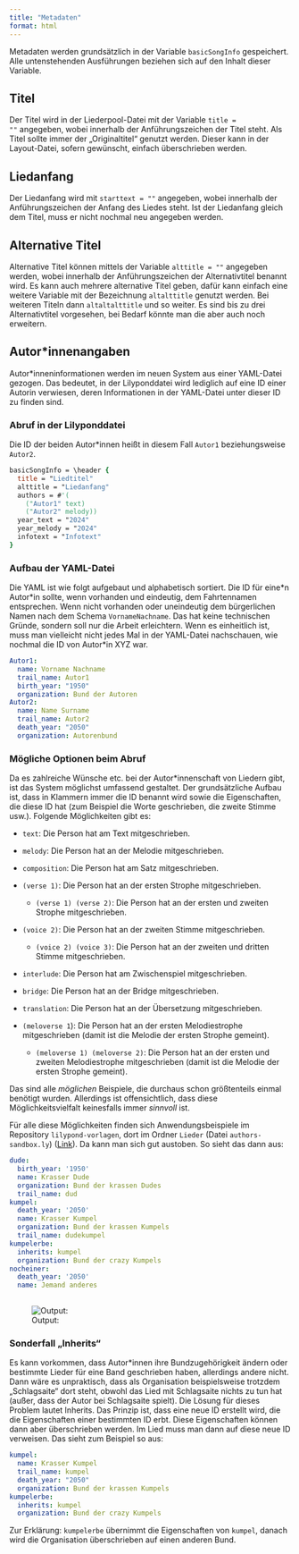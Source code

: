 ```yaml
---
title: "Metadaten"
format: html
---
```


Metadaten werden grundsätzlich in der Variable `basicSongInfo` gespeichert. Alle untenstehenden Ausführungen beziehen sich auf den Inhalt dieser Variable.

## Titel

Der Titel wird in der Liederpool-Datei mit der Variable `title = ""` angegeben, wobei innerhalb der Anführungszeichen der Titel steht. Als Titel sollte immer der „Originaltitel“ genutzt werden. Dieser kann in der Layout-Datei, sofern gewünscht, einfach überschrieben werden.

## Liedanfang

Der Liedanfang wird mit `starttext = ""` angegeben, wobei innerhalb der Anführungszeichen der Anfang des Liedes steht. Ist der Liedanfang gleich dem Titel, muss er nicht nochmal neu angegeben werden.

## Alternative Titel

Alternative Titel können mittels der Variable `alttitle = ""` angegeben werden, wobei innerhalb der Anführungszeichen der Alternativtitel benannt wird. Es kann auch mehrere alternative Titel geben, dafür kann einfach eine weitere Variable mit der Bezeichnung `altalttitle` genutzt werden. Bei weiteren Titeln dann `altaltalttitle` und so weiter. Es sind bis zu drei Alternativtitel vorgesehen, bei Bedarf könnte man die aber auch noch erweitern.

## Autor\*innenangaben

Autor\*inneninformationen werden im neuen System aus einer YAML-Datei gezogen. Das bedeutet, in der Lilyponddatei wird lediglich auf eine ID einer Autorin verwiesen, deren Informationen in der YAML-Datei unter dieser ID zu finden sind.

### Abruf in der Lilyponddatei

Die ID der beiden Autor\*innen heißt in diesem Fall `Autor1` beziehungsweise `Autor2`.

``` lilypond
basicSongInfo = \header {
  title = "Liedtitel"
  alttitle = "Liedanfang"
  authors = #'(
    ("Autor1" text)
    ("Autor2" melody))
  year_text = "2024"
  year_melody = "2024"
  infotext = "Infotext"
}
```

### Aufbau der YAML-Datei

Die YAML ist wie folgt aufgebaut und alphabetisch sortiert. Die ID für eine\*n Autor\*in sollte, wenn vorhanden und eindeutig, dem Fahrtennamen entsprechen. Wenn nicht vorhanden oder uneindeutig dem bürgerlichen Namen nach dem Schema `VornameNachname`. Das hat keine technischen Gründe, sondern soll nur die Arbeit erleichtern. Wenn es einheitlich ist, muss man vielleicht nicht jedes Mal in der YAML-Datei nachschauen, wie nochmal die ID von Autor\*in XYZ war.

``` yaml
Autor1:
  name: Vorname Nachname
  trail_name: Autor1
  birth_year: "1950"
  organization: Bund der Autoren
Autor2:
  name: Name Surname
  trail_name: Autor2
  death_year: "2050"
  organization: Autorenbund
```

### Mögliche Optionen beim Abruf

Da es zahlreiche Wünsche etc. bei der Autor\*innenschaft von Liedern gibt, ist das System möglichst umfassend gestaltet. Der grundsätzliche Aufbau ist, dass in Klammern immer die ID benannt wird sowie die Eigenschaften, die diese ID hat (zum Beispiel die Worte geschrieben, die zweite Stimme usw.). Folgende Möglichkeiten gibt es:

-   `text`: Die Person hat am Text mitgeschrieben.

-   `melody`: Die Person hat an der Melodie mitgeschrieben.

-   `composition`: Die Person hat am Satz mitgeschrieben.

-   `(verse 1)`: Die Person hat an der ersten Strophe mitgeschrieben.

    -   `(verse 1) (verse 2)`: Die Person hat an der ersten und zweiten Strophe mitgeschrieben.

-   `(voice 2)`: Die Person hat an der zweiten Stimme mitgeschrieben.

    -   `(voice 2) (voice 3)`: Die Person hat an der zweiten und dritten Stimme mitgeschrieben.

-   `interlude`: Die Person hat am Zwischenspiel mitgeschrieben.

-   `bridge`: Die Person hat an der Bridge mitgeschrieben.

-   `translation`: Die Person hat an der Übersetzung mitgeschrieben.

-   `(meloverse 1`): Die Person hat an der ersten Melodiestrophe mitgeschrieben (damit ist die Melodie der ersten Strophe gemeint).

    -   `(meloverse 1) (meloverse 2)`: Die Person hat an der ersten und zweiten Melodiestrophe mitgeschrieben (damit ist die Melodie der ersten Strophe gemeint).

Das sind alle *möglichen* Beispiele, die durchaus schon größtenteils einmal benötigt wurden. Allerdings ist offensichtlich, dass diese Möglichkeitsvielfalt keinesfalls immer *sinnvoll* ist.

Für alle diese Möglichkeiten finden sich Anwendungsbeispiele im Repository `lilypond-vorlagen`, dort im Ordner `Lieder` (Datei `authors-sandbox.ly`) ([Link](https://git.zahlenlabyrinth.de/boernel/lilypond-vorlagen/src/branch/main/lieder/authors_sandbox/authors_sandbox.ly)). Da kann man sich gut austoben. So sieht das dann aus:

``` yaml
dude:
  birth_year: '1950'
  name: Krasser Dude
  organization: Bund der krassen Dudes
  trail_name: dud
kumpel:
  death_year: '2050'
  name: Krasser Kumpel
  organization: Bund der krassen Kumpels
  trail_name: dudekumpel
kumpelerbe:
  inherits: kumpel
  organization: Bund der crazy Kumpels
nocheiner:
  death_year: '2050'
  name: Jemand anderes
  
```

![Output:](images/autor-innen.svg)

### Sonderfall „Inherits“

Es kann vorkommen, dass Autor\*innen ihre Bundzugehörigkeit ändern oder bestimmte Lieder für eine Band geschrieben haben, allerdings andere nicht. Dann wäre es unpraktisch, dass als Organisation beispielsweise trotzdem „Schlagsaite“ dort steht, obwohl das Lied mit Schlagsaite nichts zu tun hat (außer, dass der Autor bei Schlagsaite spielt). Die Lösung für dieses Problem lautet Inherits. Das Prinzip ist, dass eine neue ID erstellt wird, die die Eigenschaften einer bestimmten ID erbt. Diese Eigenschaften können dann aber überschrieben werden. Im Lied muss man dann auf diese neue ID verweisen. Das sieht zum Beispiel so aus:

``` yaml
kumpel:
  name: Krasser Kumpel
  trail_name: kumpel
  death_year: "2050"
  organization: Bund der krassen Kumpels
kumpelerbe:
  inherits: kumpel
  organization: Bund der crazy Kumpels
```

Zur Erklärung: `kumpelerbe` übernimmt die Eigenschaften von `kumpel`, danach wird die Organisation überschrieben auf einen anderen Bund.

## 
